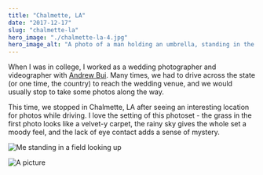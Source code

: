```yaml
---
title: "Chalmette, LA"
date: "2017-12-17"
slug: "chalmette-la"
hero_image: "./chalmette-la-4.jpg"
hero_image_alt: "A photo of a man holding an umbrella, standing in the middle of the street."
---
```


When I was in college, I worked as a wedding photographer and videographer with [Andrew Bui](https://www.neworleans.com/new-orleans-local-influencers/andrew-bui/). Many times, we had to drive across the state (or one time, the country) to reach the wedding venue, and we would usually stop to take some photos along the way.

This time, we stopped in Chalmette, LA after seeing an interesting location for photos while driving. I love the setting of this photoset - the grass in the first photo looks like a velvet-y carpet, the rainy sky gives the whole set a moody feel, and the lack of eye contact adds a sense of mystery.

![Me standing in a field looking up](./chalmette-la-1.jpg "Sony A7R II - 85mm f/1.8 1/1000")

![A picture](./chalmette-la-2.jpg "Canon EOS Rebel T6i - 24mm f/2.8 1/1000")
